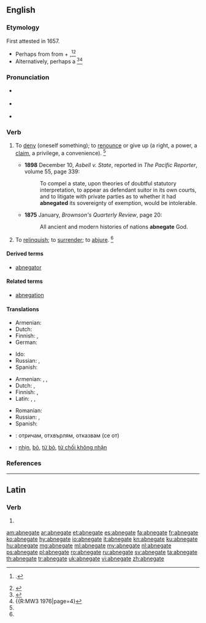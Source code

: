 ==English==
{{was wotd|2011|September|29}}

===Etymology===
First attested in 1657.
* Perhaps from {{etyl|la|en}} {{term/t|la|abnegō||to refuse, reject}} from {{term|ab||away from|lang=la}} + {{term/t|la|negō||to deny}},<ref>{{R:OCD2|page=3}}.</ref><ref name=SOED>{{R:SOED5|page=6}}</ref> 
* Alternatively, perhaps a {{back-form|abnegation|lang=en|nocap=1}}<ref>{{R:CDOE|page=3}}</ref><ref>{{R:MW3 1976|page=4}</ref>

===Pronunciation===
* {{a|US}} {{IPA|/ˈæb.nɪ.ɡeɪt/|/ˈæb.ni.ɡeɪt/}}
* {{a|RP}} {{IPA|/ˈæb.nɪ.ɡeɪt/}}
* {{audio|En-us-abnegate.ogg|Audio (US)|lang=en}}

===Verb===
{{en-verb|abnegat|ing}}

# {{context|transitive|lang=en}} To [[deny]] (oneself something); to [[renounce]] or give up (a right, a power, a [[claim]], a privilege, a convenience). {{defdate|First attested in the early 17<sup>th</sup> century.}}<ref name=SOED/>
#* '''1898''' December 10, ''Asbell v. State'', reported in ''The Pacific Reporter'', volume 55, page 339:
#*: To compel a state, upon theories of doubtful statutory interpretation, to appear as defendant suitor in its own courts, and to litigate with private parties as to whether it had '''abnegated''' its sovereignty of exemption, would be intolerable.
#* '''1875''' January, ''Brownson's Quarterly Review'', page 20:
#*: All ancient and modern histories of nations '''abnegate''' God.
# {{context|transitive|lang=en}} To [[relinquish]]; to [[surrender]]; to [[abjure]]. {{defdate|First attested in the mid 18<sup>th</sup> century.}}<ref name=SOED/>

====Derived terms====
* [[abnegator]]

====Related terms====
* [[abnegation]]

====Translations====
{{trans-top|to deny oneself something}}
* Armenian: {{t|hy|հրաժարվել|sc=Armn}}
* Dutch: {{t+|nl|ontzeggen}}
* Finnish: {{t+|fi|kieltää}}, {{t+|fi|luovuttaa}}
* German: {{t+|de|entsagen}}
{{trans-mid}}
* Ido: {{t+|io|abnegar}}
* Russian: {{t+|ru|отка́зываться|sc=Cyrl}}, {{t+|ru|отрекаться|sc=Cyrl}}
* Spanish: {{t+|es|abnegar}}
{{trans-bottom}}

{{trans-top|to reject, to deny}}
* Armenian: {{t|hy|ուրանալ|sc=Armn}}, {{t|hy|մերժել|sc=Armn}}, {{t+|hy|ժխտել|sc=Armn}}
* Dutch: {{t+|nl|verwerpen}}, {{t+|nl|ontzeggen}}
* Finnish: {{t+|fi|torjua}}, {{t+|fi|kieltää}}
* Latin: {{t|la|abnegō}}, {{t|la|negō}}, {{t|la|dēnegō}}
{{trans-mid}}
* Romanian: {{t+|ro|abnega}}
* Russian: {{t+|ru|отрекаться|sc=Cyrl}}, {{t+|ru|отверга́ть|sc=Cyrl}}
* Spanish: {{t+|es|rechazar}}
{{trans-bottom}}

{{checktrans-top}}
* {{ttbc|bg}}: отричам, отхвърлям, отказвам (се от)
* {{ttbc|vi}}: [[nhịn]], [[bỏ]], [[từ bỏ]], [[từ chối không nhận]]
{{checktrans-bottom}}

===References===
<references/>

----

==Latin==

===Verb===
{{la-verb-form|abnegāte}}

# {{conjugation of|abnegō||1|p|pres|act|imp|lang=la}}

[[am:abnegate]]
[[ar:abnegate]]
[[et:abnegate]]
[[es:abnegate]]
[[fa:abnegate]]
[[fr:abnegate]]
[[ko:abnegate]]
[[hy:abnegate]]
[[io:abnegate]]
[[it:abnegate]]
[[kn:abnegate]]
[[ku:abnegate]]
[[hu:abnegate]]
[[mg:abnegate]]
[[ml:abnegate]]
[[my:abnegate]]
[[nl:abnegate]]
[[ps:abnegate]]
[[pl:abnegate]]
[[ro:abnegate]]
[[ru:abnegate]]
[[sv:abnegate]]
[[ta:abnegate]]
[[th:abnegate]]
[[tr:abnegate]]
[[uk:abnegate]]
[[vi:abnegate]]
[[zh:abnegate]]